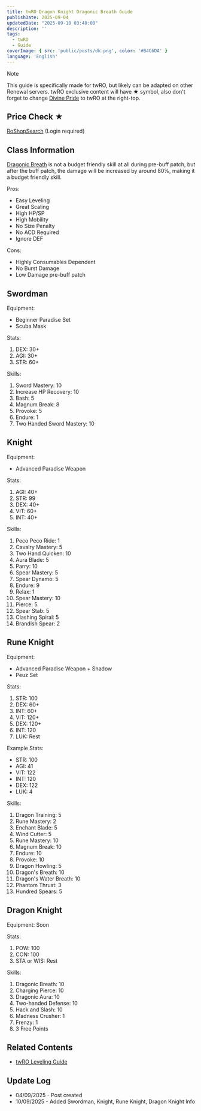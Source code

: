 ```yaml
---
title: twRO Dragon Knight Dragonic Breath Guide
publishDate: 2025-09-04
updatedDate: "2025-09-10 03:40:00"
description: ''
tags:
  - twRO
  - Guide
coverImage: { src: 'public/posts/dk.png', color: '#B4C6DA' }
language: 'English'
---
```


> [!NOTE]
> This guide is specifically made for twRO, but likely can be adapted on other Renewal servers.
> twRO exclusive content will have ★ symbol, also don't forget to change [Divine Pride](https://www.divine-pride.net) to twRO at the right-top.

## Price Check ★

[RoShopSearch](https://event.gnjoy.com.tw/Ro/RoShopSearch) (Login required)

## Class Information

[Dragonic Breath](https://www.divine-pride.net/database/skill/6001) is not a budget friendly skill at all during pre-buff patch, but after the buff patch, the damage will be
increased by around 80%, making it a budget friendly skill.

Pros:
- Easy Leveling
- Great Scaling
- High HP/SP
- High Mobility
- No Size Penalty
- No ACD Required
- Ignore DEF

Cons:
- Highly Consumables Dependent
- No Burst Damage
- Low Damage pre-buff patch

## Swordman

Equipment:
- Beginner Paradise Set
- Scuba Mask

Stats:
1. DEX: 30+
2. AGI: 30+
3. STR: 60+

Skills:
1. Sword Mastery: 10
2. Increase HP Recovery: 10
3. Bash: 5
4. Magnum Break: 8
5. Provoke: 5
6. Endure: 1
7. Two Handed Sword Mastery: 10

## Knight

Equipment:
- Advanced Paradise Weapon

Stats:
1. AGI: 40+
2. STR: 99
3. DEX: 40+
4. VIT: 60+
5. INT: 40+

Skills:
1. Peco Peco Ride: 1
2. Cavalry Mastery: 5
3. Two Hand Quicken: 10
4. Aura Blade: 5
5. Parry: 10
6. Spear Mastery: 5
7. Spear Dynamo: 5
8. Endure: 9
9. Relax: 1
10. Spear Mastery: 10
11. Pierce: 5
12. Spear Stab: 5
13. Clashing Spiral: 5
14. Brandish Spear: 2

## Rune Knight

Equipment:
- Advanced Paradise Weapon + Shadow
- Peuz Set

Stats:
1. STR: 100
2. DEX: 60+
3. INT: 60+
4. VIT: 120+
5. DEX: 120+
6. INT: 120
7. LUK: Rest

Example Stats:
- STR: 100
- AGI: 41
- VIT: 122
- INT: 120
- DEX: 122
- LUK: 4

Skills:
1. Dragon Training: 5
2. Rune Mastery: 2
3. Enchant Blade: 5
4. Wind Cutter: 5
5. Rune Mastery: 10
6. Magnum Break: 10
7. Endure: 10
8. Provoke: 10
9. Dragon Howling: 5
10. Dragon's Breath: 10
11. Dragon's Water Breath: 10
12. Phantom Thrust: 3
13. Hundred Spears: 5

## Dragon Knight

Equipment:
Soon

Stats:
1. POW: 100
2. CON: 100
3. STA or WIS: Rest

Skills:
1. Dragonic Breath: 10
2. Charging Pierce: 10
3. Dragonic Aura: 10
4. Two-handed Defense: 10
5. Hack and Slash: 10
6. Madness Crusher: 1
7. Frenzy: 1
8. 3 Free Points

## Related Contents

- [twRO Leveling Guide](twro_leveling_guide)

## Update Log

- 04/09/2025 - Post created
- 10/09/2025 - Added Swordman, Knight, Rune Knight, Dragon Knight Info
